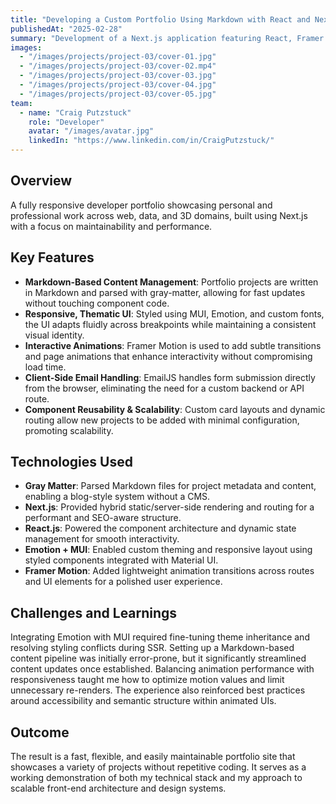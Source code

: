 ---
title: "Developing a Custom Portfolio Using Markdown with React and Next.js"
publishedAt: "2025-02-28"
summary: "Development of a Next.js application featuring React, Framer Motion, Markdown, and styled with Material UI and Emotion."
images:
  - "/images/projects/project-03/cover-01.jpg"
  - "/images/projects/project-03/cover-02.mp4"
  - "/images/projects/project-03/cover-03.jpg"
  - "/images/projects/project-03/cover-04.jpg"
  - "/images/projects/project-03/cover-05.jpg"
team:
  - name: "Craig Putzstuck"
    role: "Developer"
    avatar: "/images/avatar.jpg"
    linkedIn: "https://www.linkedin.com/in/CraigPutzstuck/"
---

## Overview

A fully responsive developer portfolio showcasing personal and professional work across web, data, and 3D domains, built using Next.js with a focus on maintainability and performance.

## Key Features

- **Markdown-Based Content Management**: Portfolio projects are written in Markdown and parsed with gray-matter, allowing for fast updates without touching component code.
- **Responsive, Thematic UI**: Styled using MUI, Emotion, and custom fonts, the UI adapts fluidly across breakpoints while maintaining a consistent visual identity.
- **Interactive Animations**: Framer Motion is used to add subtle transitions and page animations that enhance interactivity without compromising load time.
- **Client-Side Email Handling**: EmailJS handles form submission directly from the browser, eliminating the need for a custom backend or API route.
- **Component Reusability & Scalability**: Custom card layouts and dynamic routing allow new projects to be added with minimal configuration, promoting scalability.

## Technologies Used

- **Gray Matter**: Parsed Markdown files for project metadata and content, enabling a blog-style system without a CMS.
- **Next.js**: Provided hybrid static/server-side rendering and routing for a performant and SEO-aware structure.
- **React.js**: Powered the component architecture and dynamic state management for smooth interactivity.
- **Emotion + MUI**: Enabled custom theming and responsive layout using styled components integrated with Material UI.
- **Framer Motion**: Added lightweight animation transitions across routes and UI elements for a polished user experience.

## Challenges and Learnings

Integrating Emotion with MUI required fine-tuning theme inheritance and resolving styling conflicts during SSR. Setting up a Markdown-based content pipeline was initially error-prone, but it significantly streamlined content updates once established. Balancing animation performance with responsiveness taught me how to optimize motion values and limit unnecessary re-renders. The experience also reinforced best practices around accessibility and semantic structure within animated UIs.

## Outcome

The result is a fast, flexible, and easily maintainable portfolio site that showcases a variety of projects without repetitive coding. It serves as a working demonstration of both my technical stack and my approach to scalable front-end architecture and design systems.